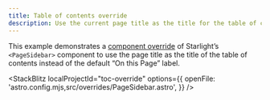 ```yaml
---
title: Table of contents override
description: Use the current page title as the title for the table of contents
---
```



This example demonstrates a [component override](https://starlight.astro.build/guides/overriding-components/) of Starlight’s `<PageSidebar>` component to use the page title as the title of the table of contents instead of the default “On this Page” label.

<StackBlitz
	localProjectId="toc-override"
	options={{
		openFile: 'astro.config.mjs,src/overrides/PageSidebar.astro',
	}}
/>
